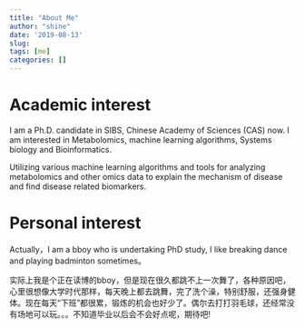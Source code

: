 ```yaml
---
title: "About Me"
author: "shine"
date: '2019-08-13'
slug: 
tags: [me]
categories: []
---
```

# Academic interest
I am a Ph.D. candidate in SIBS, Chinese Academy of Sciences (CAS) now. 
I am interested in Metabolomics, machine learning algorithms, Systems biology and Bioinformatics.

Utilizing various machine learning algorithms and tools for analyzing metabolomics and other omics data to explain the mechanism of disease and find disease related biomarkers. 


# Personal interest
  Actually，I am a bboy who is undertaking PhD study, I like breaking dance and playing badminton sometimes。
  
  实际上我是个正在读博的bboy，但是现在很久都跳不上一次舞了，各种原因吧，心里很想像大学时代那样，每天晚上都去跳舞，完了洗个澡，特别舒服，还强身健体。现在每天“下班”都很累，锻炼的机会也好少了。偶尔去打打羽毛球，还经常没有场地可以玩。。。不知道毕业以后会不会好点呢，期待吧!
  

